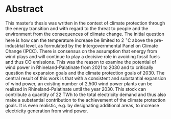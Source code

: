 # Abstract {-}


This master's thesis was written in the context of climate protection through the energy transition and with regard to the threat to people and the environment from the consequences of climate change. The initial question here is how can the temperature increase be limited to 2 $^\circ$C above the pre-industrial level, as formulated by the Intergovernmental Panel on Climate Change (IPCC). There is consensus on the assumption that energy from wind plays and will continue to play a decisive role in avoiding fossil fuels and thus CO\textsubscript{2} emissions. This was the reason to examine the potential of wind power in Rhineland-Palatinate from 2021 to 2030 and to critically question the expansion goals and the climate protection goals of 2030. The central result of this work is that with a consistent and substantial expansion of wind power, an existing number of 2,500 wind power plants can be realized in Rhineland-Palatinate until the year 2030. This stock can contribute a quantity of 22 TWh to the total electricity demand and thus also make a substantial contribution to the achievement of the climate protection goals. It is even realistic, e.g. by designating additional areas, to increase electricity generation from wind power.